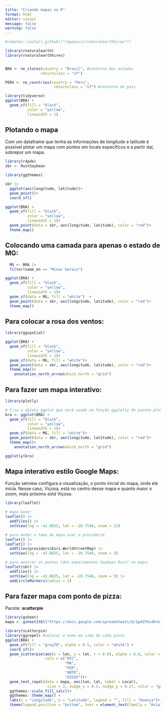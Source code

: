 ```yaml
---
title: "Criando mapas no R"
format: html
editor: visual
message: false
warning: false
---
```


```r
#remotes::install_github(("ropensci/rnaturalearthhires"))

library(rnaturalearth)
library(rnaturalearthhires)


BRA <- ne_states(country = "Brazil", #contorno dos estados
                returnclass = "sf")

PERU <- ne_countries(country = "Peru",
                      returnclass = "sf") #contorno do país

library(tidyverse)
ggplot(BRA) +
  geom_sf(fill = "black",
          color = "yellow",
          linewidth = 1)
```

## Plotando o mapa

Com um dataframe que tenha as informações de longitude e latitude é possível plotar um mapa com pontos em locais específicos e a partir daí, sobrepor um mapa.

```r
library(r4pde)
sbr <- RustSoybean

library(ggthemes)

sbr |> 
  ggplot(aes(longitude, latitude))+
  geom_point()+
  coord_sf()

ggplot(BRA) +
  geom_sf(fill = "black",
          color = "yellow",
          linewidth = 1)+
  geom_point(data = sbr, aes(longitude, latitude), color = "red")+
  theme_map()


```

## Colocando uma camada para apenas o estado de MG:

```r
  MG <- BRA |>
  filter(name_en == "Minas Gerais")

ggplot(BRA) +
  geom_sf(fill = "black",
          color = "yellow",
          linewidth = 1)+
  geom_sf(data = MG, fill = "white")  +
  geom_point(data = sbr, aes(longitude, latitude), color = "red")+
  theme_map()
```

## Para colocar a rosa dos ventos:

```r
library(ggspatial)

ggplot(BRA) +
  geom_sf(fill = "black",
          color = "yellow",
          linewidth = 1)+
  geom_sf(data = MG, fill = "white")+
  geom_point(data = sbr, aes(longitude, latitude), color = "red")+
  theme_map()+
    annotation_north_arrow(which_north = "grid")
```

## Para fazer um mapa interativo:

```r
library(plotly)

# Cria o objeto ggplot que será usado na função ggplotly do pacote plotly:
bra <- ggplot(BRA) +
  geom_sf(fill = "black",
          color = "yellow",
          linewidth = 1)+
  geom_sf(data = MG, fill = "white")+
  geom_point(data = sbr, aes(longitude, latitude), color = "red")+
  theme_map()+
    annotation_north_arrow(which_north = "grid")

ggplotly(bra)
```

## Mapa interativo estilo Google Maps:

Função setview configura a visualização, o ponto inicial do mapa, onde ele inicia. Nesse caso, Viçosa, está no centro desse mapa e quanto maior o zoom, mais próximo está Viçosa.

```r
library(leaflet)

# mapa base:
leaflet() |>
  addTiles() |> 
  setView(lng = -42.8825, lat = -20.7546, zoom = 12)
```

```r
# para mudar o tema do mapa usar o providers$
leaflet() |>
leaflet() |>
  addTiles(providers$Esri.WorldStreetMap) |> 
  setView(lng = -42.8825, lat = -20.7546, zoom = 5)
```

```r
# para mostrar os pontos (dos experimentos Soybean Rust) no mapa:
leaflet(sbr) |>
  addTiles() |> 
  setView(lng = -42.8825, lat = -20.7546, zoom = 5) |> 
  addCircleMarkers(radius = 2)
```

## Para fazer mapa com ponto de pizza:

Pacote: **scatterpie**

```r
library(gsheet)
mapa <- gsheet2tbl("https://docs.google.com/spreadsheets/d/1pAIFKsdKxk_UQQXdYwIO-O5NOkYNhpclImJcLziYnk4/edit?usp=sharing")

library(scatterpie)
library(ggrepel) #colocar o nome em cima de cada ponto
ggplot(BRA) +
  geom_sf(fill = "gray70", alpha = 0.5, color = "white") +
  coord_sf()+
  geom_scatterpie(aes(x = lon, y = lat, r = 0.6), alpha = 0.8, color = NA, data = mapa,
                  cols = c("DFC",
                           "MA",
                           "FER",
                           "ANTR",
                           "OIDIO"))+
  geom_text_repel(data = mapa, aes(lon, lat, label = Local),
                   size = 2, nudge_x = 0.2, nudge_y = 0.27, color = "gray30", family = "Arial") +
  ggthemes::scale_fill_calc()+
  ggthemes::theme_map() +
  labs(x = "Longitude", y = "Latitude", legend = "", fill = "Doença")+
  theme(legend.position = "bottom", text = element_text(family = "Arial", size = 8))
```
